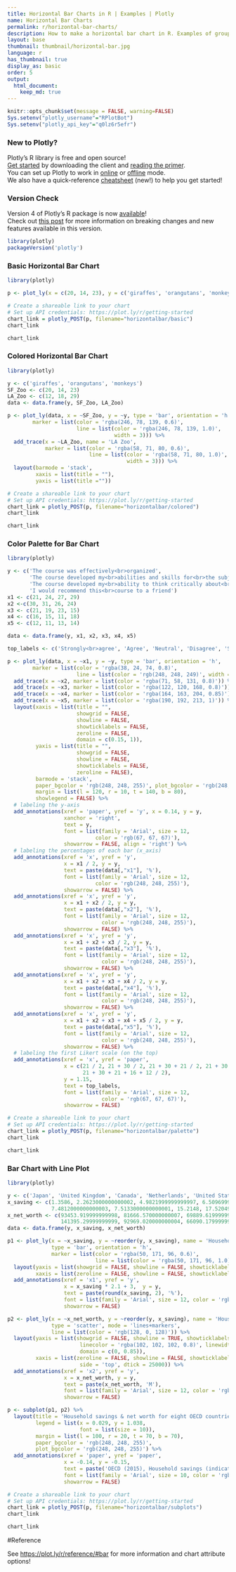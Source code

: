 ```yaml
---
title: Horizontal Bar Charts in R | Examples | Plotly
name: Horizontal Bar Charts
permalink: r/horizontal-bar-charts/
description: How to make a horizontal bar chart in R. Examples of grouped, stacked, overlaid, and colored horizontal bar charts.
layout: base
thumbnail: thumbnail/horizontal-bar.jpg
language: r
has_thumbnail: true
display_as: basic
order: 5
output:
  html_document:
    keep_md: true
---
```


```r
knitr::opts_chunk$set(message = FALSE, warning=FALSE)
Sys.setenv("plotly_username"="RPlotBot")
Sys.setenv("plotly_api_key"="q0lz6r5efr")
```
### New to Plotly?

Plotly's R library is free and open source!<br>
[Get started](https://plot.ly/r/getting-started/) by downloading the client and [reading the primer](https://plot.ly/r/getting-started/).<br>
You can set up Plotly to work in [online](https://plot.ly/r/getting-started/#hosting-graphs-in-your-online-plotly-account) or [offline](https://plot.ly/r/offline/) mode.<br>
We also have a quick-reference [cheatsheet](https://images.plot.ly/plotly-documentation/images/r_cheat_sheet.pdf) (new!) to help you get started!

### Version Check

Version 4 of Plotly's R package is now [available](https://plot.ly/r/getting-started/#installation)!<br>
Check out [this post](http://moderndata.plot.ly/upgrading-to-plotly-4-0-and-above/) for more information on breaking changes and new features available in this version.
```r
library(plotly)
packageVersion('plotly')
```

### Basic Horizontal Bar Chart

```r
library(plotly)

p <- plot_ly(x = c(20, 14, 23), y = c('giraffes', 'orangutans', 'monkeys'), type = 'bar', orientation = 'h')

# Create a shareable link to your chart
# Set up API credentials: https://plot.ly/r/getting-started
chart_link = plotly_POST(p, filename="horizontalbar/basic")
chart_link
```

```r
chart_link
```

### Colored Horizontal Bar Chart

```r
library(plotly)

y <- c('giraffes', 'orangutans', 'monkeys')
SF_Zoo <- c(20, 14, 23)
LA_Zoo <- c(12, 18, 29)
data <- data.frame(y, SF_Zoo, LA_Zoo)

p <- plot_ly(data, x = ~SF_Zoo, y = ~y, type = 'bar', orientation = 'h', name = 'SF Zoo',
        marker = list(color = 'rgba(246, 78, 139, 0.6)',
                      line = list(color = 'rgba(246, 78, 139, 1.0)',
                                  width = 3))) %>%
  add_trace(x = ~LA_Zoo, name = 'LA Zoo',
            marker = list(color = 'rgba(58, 71, 80, 0.6)',
                          line = list(color = 'rgba(58, 71, 80, 1.0)',
                                      width = 3))) %>%
  layout(barmode = 'stack',
         xaxis = list(title = ""),
         yaxis = list(title =""))

# Create a shareable link to your chart
# Set up API credentials: https://plot.ly/r/getting-started
chart_link = plotly_POST(p, filename="horizontalbar/colored")
chart_link
```

```r
chart_link
```

### Color Palette for Bar Chart

```r
library(plotly)

y <- c('The course was effectively<br>organized',
       'The course developed my<br>abilities and skills for<br>the subject',
       'The course developed my<br>ability to think critically about<br>the subject',
       'I would recommend this<br>course to a friend')
x1 <- c(21, 24, 27, 29)
x2 <-c(30, 31, 26, 24)
x3 <- c(21, 19, 23, 15)
x4 <- c(16, 15, 11, 18)
x5 <- c(12, 11, 13, 14)

data <- data.frame(y, x1, x2, x3, x4, x5)

top_labels <- c('Strongly<br>agree', 'Agree', 'Neutral', 'Disagree', 'Strongly<br>disagree')

p <- plot_ly(data, x = ~x1, y = ~y, type = 'bar', orientation = 'h',
        marker = list(color = 'rgba(38, 24, 74, 0.8)',
                      line = list(color = 'rgb(248, 248, 249)', width = 1))) %>%
  add_trace(x = ~x2, marker = list(color = 'rgba(71, 58, 131, 0.8)')) %>%
  add_trace(x = ~x3, marker = list(color = 'rgba(122, 120, 168, 0.8)')) %>%
  add_trace(x = ~x4, marker = list(color = 'rgba(164, 163, 204, 0.85)')) %>%
  add_trace(x = ~x5, marker = list(color = 'rgba(190, 192, 213, 1)')) %>%
  layout(xaxis = list(title = "",
                      showgrid = FALSE,
                      showline = FALSE,
                      showticklabels = FALSE,
                      zeroline = FALSE,
                      domain = c(0.15, 1)),
         yaxis = list(title = "",
                      showgrid = FALSE,
                      showline = FALSE,
                      showticklabels = FALSE,
                      zeroline = FALSE),
         barmode = 'stack',
         paper_bgcolor = 'rgb(248, 248, 255)', plot_bgcolor = 'rgb(248, 248, 255)',
         margin = list(l = 120, r = 10, t = 140, b = 80),
         showlegend = FALSE) %>%
  # labeling the y-axis
  add_annotations(xref = 'paper', yref = 'y', x = 0.14, y = y,
                  xanchor = 'right',
                  text = y,
                  font = list(family = 'Arial', size = 12,
                            color = 'rgb(67, 67, 67)'),
                  showarrow = FALSE, align = 'right') %>%
  # labeling the percentages of each bar (x_axis)
  add_annotations(xref = 'x', yref = 'y',
                  x = x1 / 2, y = y,
                  text = paste(data[,"x1"], '%'),
                  font = list(family = 'Arial', size = 12,
                            color = 'rgb(248, 248, 255)'),
                  showarrow = FALSE) %>%
  add_annotations(xref = 'x', yref = 'y',
                  x = x1 + x2 / 2, y = y,
                  text = paste(data[,"x2"], '%'),
                  font = list(family = 'Arial', size = 12,
                              color = 'rgb(248, 248, 255)'),
                  showarrow = FALSE) %>%
  add_annotations(xref = 'x', yref = 'y',
                  x = x1 + x2 + x3 / 2, y = y,
                  text = paste(data[,"x3"], '%'),
                  font = list(family = 'Arial', size = 12,
                              color = 'rgb(248, 248, 255)'),
                  showarrow = FALSE) %>%
  add_annotations(xref = 'x', yref = 'y',
                  x = x1 + x2 + x3 + x4 / 2, y = y,
                  text = paste(data[,"x4"], '%'),
                  font = list(family = 'Arial', size = 12,
                              color = 'rgb(248, 248, 255)'),
                  showarrow = FALSE) %>%
  add_annotations(xref = 'x', yref = 'y',
                  x = x1 + x2 + x3 + x4 + x5 / 2, y = y,
                  text = paste(data[,"x5"], '%'),
                  font = list(family = 'Arial', size = 12,
                              color = 'rgb(248, 248, 255)'),
                  showarrow = FALSE) %>%
  # labeling the first Likert scale (on the top)
  add_annotations(xref = 'x', yref = 'paper',
                  x = c(21 / 2, 21 + 30 / 2, 21 + 30 + 21 / 2, 21 + 30 + 21 + 16 / 2,
                        21 + 30 + 21 + 16 + 12 / 2),
                  y = 1.15,
                  text = top_labels,
                  font = list(family = 'Arial', size = 12,
                              color = 'rgb(67, 67, 67)'),
                  showarrow = FALSE)

# Create a shareable link to your chart
# Set up API credentials: https://plot.ly/r/getting-started
chart_link = plotly_POST(p, filename="horizontalbar/palette")
chart_link
```

```r
chart_link
```

### Bar Chart with Line Plot

```r
library(plotly)

y <- c('Japan', 'United Kingdom', 'Canada', 'Netherlands', 'United States', 'Belgium', 'Sweden', 'Switzerland')
x_saving <- c(1.3586, 2.2623000000000002, 4.9821999999999997, 6.5096999999999996,
              7.4812000000000003, 7.5133000000000001, 15.2148, 17.520499999999998)
x_net_worth <- c(93453.919999999998, 81666.570000000007, 69889.619999999995, 78381.529999999999,
                 141395.29999999999, 92969.020000000004, 66090.179999999993, 122379.3)
data <- data.frame(y, x_saving, x_net_worth)

p1 <- plot_ly(x = ~x_saving, y = ~reorder(y, x_saving), name = 'Household savings, percentage of household disposable income',
              type = 'bar', orientation = 'h',
              marker = list(color = 'rgba(50, 171, 96, 0.6)',
                            line = list(color = 'rgba(50, 171, 96, 1.0)', width = 1))) %>%
  layout(yaxis = list(showgrid = FALSE, showline = FALSE, showticklabels = TRUE, domain= c(0, 0.85)),
         xaxis = list(zeroline = FALSE, showline = FALSE, showticklabels = TRUE, showgrid = TRUE)) %>%
  add_annotations(xref = 'x1', yref = 'y',
                  x = x_saving * 2.1 + 3,  y = y,
                  text = paste(round(x_saving, 2), '%'),
                  font = list(family = 'Arial', size = 12, color = 'rgb(50, 171, 96)'),
                  showarrow = FALSE)

p2 <- plot_ly(x = ~x_net_worth, y = ~reorder(y, x_saving), name = 'Household net worth, Million USD/capita',
              type = 'scatter', mode = 'lines+markers',
              line = list(color = 'rgb(128, 0, 128)')) %>%
  layout(yaxis = list(showgrid = FALSE, showline = TRUE, showticklabels = FALSE,
                       linecolor = 'rgba(102, 102, 102, 0.8)', linewidth = 2,
                       domain = c(0, 0.85)),
         xaxis = list(zeroline = FALSE, showline = FALSE, showticklabels = TRUE, showgrid = TRUE,
                       side = 'top', dtick = 25000)) %>%
  add_annotations(xref = 'x2', yref = 'y',
                  x = x_net_worth, y = y,
                  text = paste(x_net_worth, 'M'),
                  font = list(family = 'Arial', size = 12, color = 'rgb(128, 0, 128)'),
                  showarrow = FALSE)

p <- subplot(p1, p2) %>%
  layout(title = 'Household savings & net worth for eight OECD countries',
         legend = list(x = 0.029, y = 1.038,
                       font = list(size = 10)),
         margin = list(l = 100, r = 20, t = 70, b = 70),
         paper_bgcolor = 'rgb(248, 248, 255)',
         plot_bgcolor = 'rgb(248, 248, 255)') %>%
  add_annotations(xref = 'paper', yref = 'paper',
                  x = -0.14, y = -0.15,
                  text = paste('OECD (2015), Household savings (indicator), Household net worth (indicator). doi: 10.1787/cfc6f499-en (Accessed on 05 June 2015)'),
                  font = list(family = 'Arial', size = 10, color = 'rgb(150,150,150)'),
                  showarrow = FALSE)

# Create a shareable link to your chart
# Set up API credentials: https://plot.ly/r/getting-started
chart_link = plotly_POST(p, filename="horizontalbar/subplots")
chart_link
```

```r
chart_link
```

#Reference

See [https://plot.ly/r/reference/#bar](https://plot.ly/r/reference/#bar) for more information and chart attribute options!

